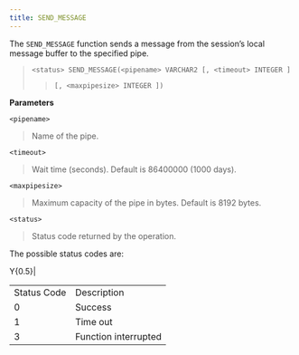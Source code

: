 ```yaml
---
title: SEND_MESSAGE
---
```


The `SEND_MESSAGE` function sends a message from the session’s local
message buffer to the specified pipe.

> `<status> SEND_MESSAGE(<pipename> VARCHAR2 [, <timeout> INTEGER ]`
> 
> > `[, <maxpipesize> INTEGER ])`

**Parameters**

`<pipename>`

> Name of the pipe.

`<timeout>`

> Wait time (seconds). Default is 86400000 (1000 days).

`<maxpipesize>`

> Maximum capacity of the pipe in bytes. Default is 8192 bytes.

`<status>`

> Status code returned by the operation.

The possible status codes are:

<div class="tabularcolumns">

Y{0.5}|

</div>

|             |                      |
| ----------- | -------------------- |
| Status Code | Description          |
| 0           | Success              |
| 1           | Time out             |
| 3           | Function interrupted |
